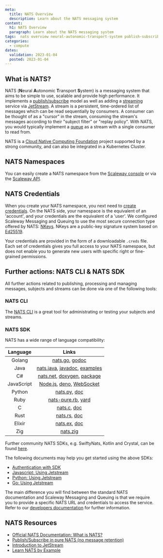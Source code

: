```yaml
---
meta:
  title: NATS Overview
  description: Learn about the NATS messaging system
content:
  h1: NATS Overview
  paragraph: Learn about the NATS messaging system
tags:  nats overview neural-autonomic-transport-system publish-subscribe jetstream streaming messaging deno
categories: 
  - compute
dates:
  validation: 2023-01-04
  posted: 2023-01-04
---
```


## What is NATS?

NATS (**N**eural **A**utonomic **T**ransport **S**ystem) is a messaging system that aims to be simple to use, scalable and provide high performance. It implements a [publish/subscribe](/compute/messaging/concepts#publishsubscribe) model as well as adding a [streaming](/compute/messaging/concepts#stream) service via [JetStream](https://docs.nats.io/nats-concepts/jetstream). A stream is a persistent, time-ordered list of messages which can be read sequentially by consumers. A consumer can be thought of as a "cursor" in the stream, consuming the stream's messages according to their "subject filter" or "replay policy". With NATS, you would typically implement a [queue](/compute/messaging/concepts#queuing) as a stream with a single consumer to read from.

NATS is a [Cloud Native Computing Foundation](https://www.cncf.io/) project supported by a strong community, and can also be integrated in a Kubernetes Cluster.

## NATS Namespaces

You can easily create a NATS namespace from the [Scaleway console](/compute/messaging/how-to/create-namespace) or via the [Scaleway API](https://developers.scaleway.com/en/products/messaging_and_queuing/api/v1alpha1/).

## NATS Credentials

When you create your NATS namespace, you next need to [create credentials](/compute/messaging/how-to/create-credentials). On the NATS side, your namespace is the equivalent of an 'account', and your credentials are the equivalent of a 'user'. We configured Scaleway Messaging and Queuing to use the most secure connection type offered by NATS: [NKeys](https://docs.nats.io/running-a-nats-service/configuration/securing_nats/auth_intro/nkey_auth). NKeys are a public-key signature system based on [Ed25519](https://ed25519.cr.yp.to/).

Your credentials are provided in the form of a downloadable `.creds` file. Each set of credentials gives you full access to your NATS namespace, but does not enable you to generate new users with specific right or fine-grained permissions.

## Further actions: NATS CLI & NATS SDK

All further actions related to publishing, processing and managing messages, subjects and streams can be done via one of the following tools:

### NATS CLI 

The [NATS CLI](https://docs.nats.io/using-nats/nats-tools/nats_cli) is a great tool for administrating or testing your subjects and streams. 

### NATS SDK

NATS has a wide range of language compatibility:

|  Language  |             Links            |
|:----------:|:----------------------------:|
| Golang     | [nats.go](https://github.com/nats-io/nats.go), [godoc](http://godoc.org/github.com/nats-io/nats.go)               |
| Java       | [nats.java](https://github.com/nats-io/nats.java), [javadoc](https://javadoc.io/doc/io.nats/jnats), [examples](https://github.com/nats-io/java-nats-examples) |
| C#         | [nats.net](https://github.com/nats-io/nats.net), [doxygen](http://nats-io.github.io/nats.net/), [package](https://www.nuget.org/packages/NATS.Client/0.14.1)   |
| JavaScript | [Node.js](https://github.com/nats-io/nats.js#readme), [deno](https://github.com/nats-io/nats.deno/blob/main/README.md), [WebSocket](https://github.com/nats-io/nats.ws#readme)     |
| Python     | [nats.py](https://github.com/nats-io/nats.py), [doc](https://nats-io.github.io/nats.py/)                 |
| Ruby       | [nats-pure.rb](https://github.com/nats-io/nats-pure.rb), [yard](https://www.rubydoc.info/gems/nats)           |
| C          | [nats.c](https://github.com/nats-io/nats.c), [doc](http://nats-io.github.io/nats.c)                  |
| Rust       | [nats.rs](https://github.com/nats-io/nats.rs), [doc](https://docs.rs/nats)            |
| Elixir     | [nats.ex](https://github.com/nats-io/nats.ex), [doc](https://hex.pm/packages/gnat)             |
| Zig        | [nats.zig](https://github.com/nats-io/nats.zig)                     |

Further community NATS SDKs, e.g. SwiftyNats, Kotlin and Crystal, can be found [here](https://docs.nats.io/using-nats/developer).

The following documents may help you get started using the above SDKs:
- [Authentication with SDK](https://docs.nats.io/using-nats/developer/connecting/creds)
- [Javascript: Using Jetstream](https://github.com/nats-io/nats.deno/blob/main/jetstream.md#jetstream-client)
- [Python: Using Jetstream](https://github.com/nats-io/nats.py#jetstream)
- [Go: Using Jetstream](https://github.com/nats-io/nats.go#jetstream-basic-usage)

The main difference you will find between the standard NATS documentation and Scaleway Messaging and Queuing is that we require you to provide a specific NATS URL and credentials to access the service. Refer to our [developers documentation](https://developers.scaleway.com/en/products/messaging_and_queuing/api/v1alpha1/) for further information.

## NATS Resources

- [Official NATS Documentation: What is NATS?](https://docs.nats.io/nats-concepts/what-is-nats)
- [Publish/Subscribe in pure NATS (no message retention)](https://docs.nats.io/nats-concepts/core-nats/pubsub/pubsub_walkthrough)
- [Introduction to JetStream](https://docs.nats.io/nats-concepts/jetstream)
- [Learn NATS by Example](https://natsbyexample.com/)